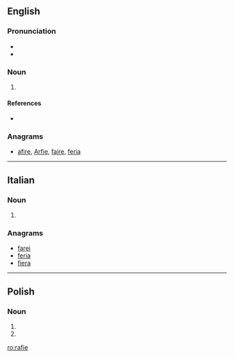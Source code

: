 ==English==

===Pronunciation===
* {{IPA|/rɑːrˈfi/}}
* {{hyphenation|rar|fie}}

===Noun===
{{en-noun}}

# {{context|Geordie|pejorative|lang=en}} {{alternative spelling of|ralphie}}

====References====
* {{R:Northeast Dialect 2005}}

===Anagrams===
* [[afire#English|afire]], [[Arfie#English|Arfie]], [[faire#English|faire]], [[feria#English|feria]]

----

==Italian==

===Noun===
{{head|it|plural}} {{f}}

# {{plural of|rafia|lang=it|nocat=1}}

===Anagrams===
* [[farei#Italian|farei]]
* [[feria#Italian|feria]]
* [[fiera#Italian|fiera]]

----

==Polish==

===Noun===
{{head|pl|noun form|g=f}}

# {{inflection of|lang=pl|rafa||dat|s}}
# {{inflection of|lang=pl|rafa||loc|s}}

[[ro:rafie]]